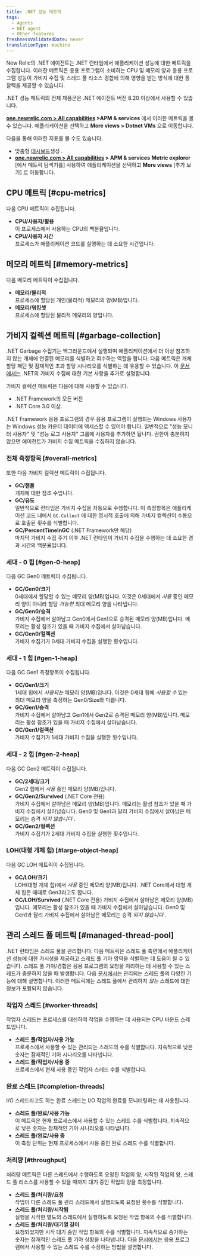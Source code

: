 ```yaml
---
title: .NET 성능 메트릭
tags:
  - Agents
  - NET agent
  - Other features
freshnessValidatedDate: never
translationType: machine
---
```


New Relic의 .NET 에이전트는 .NET 런타임에서 애플리케이션 성능에 대한 메트릭을 수집합니다. 이러한 메트릭은 응용 프로그램이 소비하는 CPU 및 메모리 양과 응용 프로그램 성능이 가비지 수집 및 스레드 풀 리소스 경합에 의해 영향을 받는 방식에 대한 통찰력을 제공할 수 있습니다.

.NET 성능 메트릭의 전체 제품군은 .NET 에이전트 버전 8.20 이상에서 사용할 수 있습니다.

**[one.newrelic.com > All capabilities](https://one.newrelic.com/all-capabilities) >APM & services** 에서 이러한 메트릭을 볼 수 있습니다. 애플리케이션을 선택하고 **More views > Dotnet VMs** 으로 이동합니다.

다음을 통해 이러한 지표를 볼 수도 있습니다.

* 맞춤형 [대시보드](/docs/query-your-data/explore-query-data/dashboards/introduction-new-relic-one-dashboards)생성 .
* **[one.newrelic.com > All capabilities](https://one.newrelic.com/all-capabilities) > APM & services** **Metric explorer** \[에서 메트릭 탐색기를] 사용하여 애플리케이션을 선택하고 **More views** \[추가 보기] 로 이동합니다.

## CPU 메트릭 [#cpu-metrics]

다음 CPU 메트릭이 수집됩니다.

* **CPU/사용자/활용**  
  이 프로세스에서 사용하는 CPU의 백분율입니다.
* **CPU/사용자 시간**  
  프로세스가 애플리케이션 코드를 실행하는 데 소요한 시간입니다.

## 메모리 메트릭 [#memory-metrics]

다음 메모리 메트릭이 수집됩니다.

* **메모리/물리적**  
  프로세스에 할당된 개인(물리적) 메모리의 양(MB)입니다.
* **메모리/워킹셋**  
  프로세스에 할당된 물리적 메모리의 양입니다.

## 가비지 컬렉션 메트릭 [#garbage-collection]

.NET Garbage 수집기는 백그라운드에서 실행되며 애플리케이션에서 더 이상 참조하지 않는 개체에 연결된 메모리를 식별하고 회수하는 역할을 합니다. 다음 메트릭은 개체 할당 패턴 및 잠재적인 초과 할당 시나리오를 식별하는 데 유용할 수 있습니다. 이 [문서에서는](https://docs.microsoft.com/en-us/dotnet/standard/garbage-collection/fundamentals) .NET의 가비지 수집에 대한 기본 사항을 추가로 설명합니다.

<Callout variant="tip">
  가비지 컬렉션 메트릭은 다음에 대해 사용할 수 있습니다.

  * .NET Framework의 모든 버전
  * .NET Core 3.0 이상.
</Callout>

<Callout variant="important">
  .NET Framework 응용 프로그램의 경우 응용 프로그램이 실행되는 Windows 사용자는 Windows 성능 카운터 데이터에 액세스할 수 있어야 합니다. 일반적으로 "성능 모니터 사용자" 및 "성능 로그 사용자" 그룹에 사용자를 추가하면 됩니다. 권한이 충분하지 않으면 에이전트가 가비지 수집 메트릭을 수집하지 않습니다.
</Callout>

### 전체 측정항목 [#overall-metrics]

또한 다음 가비지 컬렉션 메트릭이 수집됩니다.

* **GC/핸들**  
  개체에 대한 참조 수입니다.
* **GC/유도**  
  일반적으로 런타임은 가비지 수집을 자동으로 수행합니다. 이 측정항목은 애플리케이션 코드 내에서 `GC.Collect` 에 대한 명시적 호출에 의해 가비지 컬렉션이 수동으로 호출된 횟수를 식별합니다.
* **GC/PercentTimeInGC** (.NET Framework만 해당)  
  마지막 가비지 수집 주기 이후 .NET 런타임이 가비지 수집을 수행하는 데 소요한 경과 시간의 백분율입니다.

### 세대 - 0 힙 [#gen-0-heap]

다음 GC Gen0 메트릭이 수집됩니다.

* **GC/Gen0/크기**  
  0세대에서 할당할 수 있는 메모리 양(MB)입니다. 이것은 0세대에서 _사용_ 중인 메모리 양이 아니라 할당 _가능한_ 최대 메모리 양을 나타냅니다.
* **GC/Gen0/승격**  
  가비지 수집에서 살아남고 Gen0에서 Gen1으로 승격된 메모리 양(MB)입니다. 메모리는 활성 참조가 있을 때 가비지 수집에서 살아남습니다.
* **GC/Gen0/컬렉션**  
  가비지 수집기가 0세대 가비지 수집을 실행한 횟수입니다.

### 세대 - 1 힙 [#gen-1-heap]

다음 GC Gen1 측정항목이 수집됩니다.

* **GC/Gen1/크기**  
  1세대 힙에서 _사용되는_ 메모리 양(MB)입니다. 이것은 0세대 힙에 _사용할 수_ 있는 최대 메모리 양을 측정하는 Gen0/Size와 다릅니다.
* **GC/Gen1/승격**  
  가비지 수집에서 살아남고 Gen1에서 Gen2로 승격된 메모리 양(MB)입니다. 메모리는 활성 참조가 있을 때 가비지 수집에서 살아남습니다.
* **GC/Gen1/컬렉션**  
  가비지 수집기가 1세대 가비지 수집을 실행한 횟수입니다.

### 세대 - 2 힙 [#gen-2-heap]

다음 GC Gen2 메트릭이 수집됩니다.

* **GC/2세대/크기**  
  Gen2 힙에서 _사용_ 중인 메모리 양(MB)입니다.
* **GC/Gen2/Survived** (.NET Core 전용)  
  가비지 수집에서 살아남은 메모리 양(MB)입니다. 메모리는 활성 참조가 있을 때 가비지 수집에서 살아남습니다. Gen0 및 Gen1과 달리 가비지 수집에서 살아남은 메모리는 승격 _되지 않습니다_ .
* **GC/Gen2/컬렉션**  
  가비지 수집기가 2세대 가비지 수집을 실행한 횟수입니다.

### LOH(대형 개체 힙) [#large-object-heap]

다음 GC LOH 메트릭이 수집됩니다.

* **GC/LOH/크기**  
  LOH(대형 개체 힙)에서 _사용_ 중인 메모리 양(MB)입니다. .NET Core에서 대형 개체 힙은 때때로 Gen3라고도 합니다.
* **GC/LOH/Survived** (.NET Core 전용) 가비지 수집에서 살아남은 메모리 양(MB)입니다. 메모리는 활성 참조가 있을 때 가비지 수집에서 살아남습니다. Gen0 및 Gen1과 달리 가비지 수집에서 살아남은 메모리는 승격 _되지 않습니다_ .

## 관리 스레드 풀 메트릭 [#managed-thread-pool]

.NET 런타임은 스레드 풀을 관리합니다. 다음 메트릭은 스레드 풀 측면에서 애플리케이션 성능에 대한 가시성을 제공하고 스레드 풀 기아 영역을 식별하는 데 도움이 될 수 있습니다. 스레드 풀 기아/경합은 응용 프로그램의 요청을 처리하는 데 사용할 수 있는 스레드가 충분하지 않을 때 발생합니다. 다음 [문서에서는](https://docs.microsoft.com/en-us/dotnet/standard/threading/the-managed-thread-pool) 관리되는 스레드 풀의 다양한 기능에 대해 설명합니다. 이러한 메트릭에는 스레드 풀에서 관리하지 _않는_ 스레드에 대한 정보가 포함되지 않습니다.

### 작업자 스레드 [#worker-threads]

작업자 스레드는 프로세스를 대신하여 작업을 수행하는 데 사용되는 CPU 바운드 스레드입니다.

* **스레드 풀/작업자/사용 가능**  
  프로세스에서 사용할 수 있는 관리되는 스레드의 수를 식별합니다. 지속적으로 낮은 숫자는 잠재적인 기아 시나리오를 나타냅니다.
* **스레드 풀/작업자/사용 중**  
  프로세스에서 현재 사용 중인 작업자 스레드 수를 식별합니다.

### 완료 스레드 [#completion-threads]

I/O 스레드라고도 하는 완료 스레드는 I/O 작업의 완료를 모니터링하는 데 사용됩니다.

* **스레드 풀/완료/사용 가능**  
  이 메트릭은 현재 프로세스에서 사용할 수 있는 스레드 수를 식별합니다. 지속적으로 낮은 숫자는 잠재적인 기아 시나리오를 나타냅니다.
* **스레드 풀/완료/사용 중**  
  이 측정 단위는 현재 프로세스에서 사용 중인 완료 스레드 수를 식별합니다.

### 처리량 [#throughput]

처리량 메트릭은 다른 스레드에서 수행하도록 요청된 작업의 양, 시작된 작업의 양, 스레드 풀 리소스를 사용할 수 있을 때까지 대기 중인 작업의 양을 측정합니다.

* **스레드 풀/처리량/요청**  
  작업이 다른 스레드 풀 관리 스레드에서 실행되도록 요청된 횟수를 식별합니다.
* **스레드 풀/처리량/시작됨**  
  실행을 시작한 별도의 스레드에서 실행하도록 요청된 작업 항목의 수를 식별합니다.
* **스레드 풀/처리량/대기열 길이**  
  요청되었지만 시작 대기 중인 작업 항목의 수를 식별합니다. 지속적으로 증가하는 숫자는 잠재적인 스레드 풀 기아 상황을 나타냅니다. 다음 [문서에서는](https://docs.microsoft.com/en-us/dotnet/api/system.threading.threadpool.setmaxthreads) 응용 프로그램에서 사용할 수 있는 스레드 수를 수정하는 방법을 설명합니다.